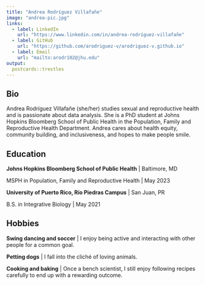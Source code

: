 ```yaml
---
title: "Andrea Rodríguez Villafañe"
image: "andrea-pic.jpg"
links:
  - label: LinkedIn
    url: "https://www.linkedin.com/in/andrea-rodríguez-villafañe"
  - label: GitHub
    url: "https://github.com/arodriguez-v/arodriguez-v.github.io"
  - label: Email
    url: "mailto:arodr102@jhu.edu"
output:
  postcards::trestles
---
```

 
## Bio

Andrea Rodríguez Villafañe (she/her) studies sexual and reproductive health and is passionate about data analysis. She is a PhD student at Johns Hopkins Bloomberg School of Public Health in the Population, Family and Reproductive Health Department. Andrea cares about health equity, community building, and inclusiveness, and hopes to make people smile.  

## Education

**Johns Hopkins Bloomberg School of Public Health** | Baltimore, MD

MSPH in Population, Family and Reproductive Health | May 2023

**University of Puerto Rico, Río Piedras Campus** | 
San Juan, PR

B.S. in Integrative Biology | May 2021

## Hobbies

**Swing dancing and soccer** | I enjoy being active and interacting with other people for a common goal.

**Petting dogs** | I fall into the cliché of loving animals.     

**Cooking and baking** | Once a bench scientist, I still enjoy following recipes carefully to end up with a rewarding outcome.
